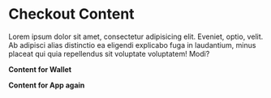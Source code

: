 
<ContentBlock filePath="src/App.tsx" highlight="1,4-6,11">

  # Checkout Content

Lorem ipsum dolor sit amet, consectetur adipisicing elit. Eveniet, optio, velit. Ab adipisci alias distinctio ea eligendi explicabo fuga in laudantium, minus placeat qui quia repellendus sit voluptate voluptatem! Modi?

</ContentBlock>

<ContentBlock filePath="src/wallet/Wallet.tsx" highlight="49-53">

**Content for Wallet**

</ContentBlock>

<ContentBlock filePath="src/App.tsx" highlight="7,12,21">

  **Content for App again**

</ContentBlock>

